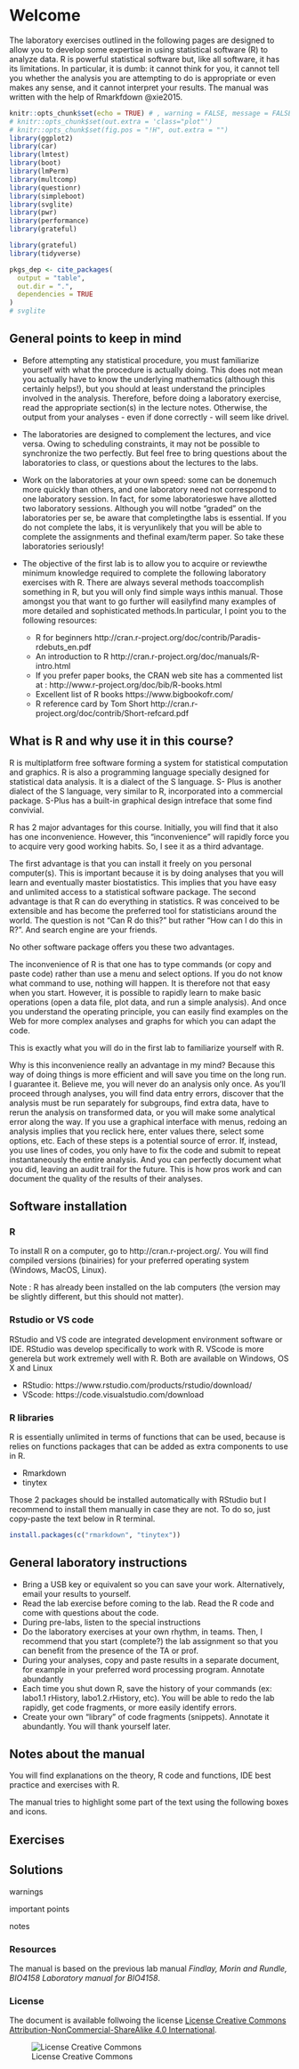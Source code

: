 # Welcome {.unnumbered}

The laboratory exercises outlined in the following pages are designed to allow you to develop some expertise in using statistical software (R)
to analyze data. R is powerful statistical software but, like all software, it has its limitations. In particular, it is dumb: it cannot think for you,
it cannot tell you whether the analysis you are attempting to do is appropriate or even makes any sense, and it cannot interpret your
results. The manual was written with the help of Rmarkfdown @xie2015.

```r
knitr::opts_chunk$set(echo = TRUE) # , warning = FALSE, message = FALSE)
# knitr::opts_chunk$set(out.extra = 'class="plot"')
# knitr::opts_chunk$set(fig.pos = "!H", out.extra = "")
library(ggplot2)
library(car)
library(lmtest)
library(boot)
library(lmPerm)
library(multcomp)
library(questionr)
library(simpleboot)
library(svglite)
library(pwr)
library(performance)
library(grateful)

library(grateful)
library(tidyverse)

pkgs_dep <- cite_packages(
  output = "table",
  out.dir = ".",
  dependencies = TRUE
)
# svglite
```

## General points to keep in mind {.unnumbered}

* Before attempting any statistical procedure, you must familiarize yourself with what the procedure is actually doing. This does not mean you actually have to know the underlying mathematics (although this certainly helps!), but you should at least understand the principles involved in the analysis. Therefore, before doing a laboratory exercise, read the appropriate section(s) in the lecture notes. Otherwise, the output from your analyses - even if done correctly - will seem like drivel. 
* The laboratories are designed to complement the lectures, and vice versa. Owing to scheduling constraints, it may not be possible to synchronize the two perfectly. But feel free to bring questions about the laboratories to class, or questions about the lectures to the labs.
* Work on the laboratories at your own speed: some can be donemuch more quickly than others, and one laboratory need not correspond to one laboratory session. In fact, for some laboratorieswe have allotted two laboratory sessions. Although you will notbe "graded" on the laboratories per se, be aware that completingthe labs is essential. If you do not complete the labs, it is veryunlikely that you will be able to complete the assignments and thefinal exam/term paper. So take these laboratories seriously!
* The objective of the first lab is to allow you to acquire or reviewthe minimum knowledge required to complete the following laboratory exercises with R. There are always several methods toaccomplish something in R, but you will only find simple ways inthis manual. Those amongst you that want to go further will easilyfind many examples of more detailed and sophisticated methods.In particular, I point you to the following resources:

  * R for beginners
http://cran.r-project.org/doc/contrib/Paradis-rdebuts_en.pdf
  * An introduction to R
http://cran.r-project.org/doc/manuals/R-intro.html
  * If you prefer paper books, the CRAN web site has a commented list at :
http://www.r-project.org/doc/bib/R-books.html
  * Excellent list of R books
https://www.bigbookofr.com/
  * R reference card by Tom Short
http://cran.r-project.org/doc/contrib/Short-refcard.pdf

## What is R and why use it in this course? {.unnumbered}
R is multiplatform free software forming a system for statistical computation and graphics. R is also a programming language specially designed for statistical data analysis. It is a dialect of the S language. S- Plus is another dialect of the S language, very similar to R, incorporated into a commercial package. S-Plus has a built-in graphical design intreface that some find convivial.

R has 2 major advantages for this course. Initially, you will find that it also has one inconvenience. However, this “inconvenience” will rapidly force you to acquire very good working habits. So, I see it as a third advantage.

The first advantage is that you can install it freely on you personal computer(s). This is important because it is by doing analyses that you will learn and eventually master biostatistics. This implies that you have easy and unlimited access to a statistical software package. The second advantage is that R can do everything in statistics. R was conceived to be extensible and has become the preferred tool for statisticians around the world. The question is not “Can R do this?” but rather “How can I do this in R?”. And search engine are your friends.

No other software package offers you these two advantages.

The inconvenience of R is that one has to type commands (or copy and paste code) rather than use a menu and select options. If you do not know what command to use, nothing will happen. It is therefore not that easy when you start. However, it is possible to rapidly learn to make basic operations (open a data file, plot data, and run a simple analysis). And once you understand the operating principle, you can easily find examples on the Web for more complex analyses and graphs for which you can adapt the code.

This is exactly what you will do in the first lab to familiarize yourself with R.

Why is this inconvenience really an advantage in my mind? Because this way of doing things is more efficient and will save you time on the long run. I guarantee it. Believe me, you will never do an analysis only once. As you’ll proceed through analyses, you will find data entry errors, discover that the analysis must be run separately for subgroups, find extra data, have to rerun the analysis on transformed data, or you will make some analytical error along the way. If you use a graphical interface with menus, redoing an analysis implies that you reclick here, enter values there, select some options, etc. Each of these steps is a potential source of error. If, instead, you use lines of codes, you only have to fix the code and submit to repeat instantaneously the entire analysis. And you can perfectly document what you did, leaving an audit trail for the future. This is how pros work and can document the quality of the results of their analyses.

## Software installation {.unnumbered}
### R {.unnumbered}

To install R on a computer, go to http://cran.r-project.org/. You will find compiled versions (binairies) for your preferred operating system (Windows, MacOS, Linux).

Note : R has already been installed on the lab computers (the version may be slightly different, but this should not matter).

### Rstudio or VS code {.unnumbered}

RStudio and VS code are integrated development environment software or IDE. RStudio was develop specifically to work with R. VScode is more generela but work extremely well with R. Both are available on Windows, OS X and Linux

* RStudio: https://www.rstudio.com/products/rstudio/download/
* VScode: https://code.visualstudio.com/download

### R libraries {.unnumbered}

R is essentially unlimited in terms of functions that can be used, because is relies on functions packages that can be added as extra components to use in R.
 
* Rmarkdown
* tinytex

Those 2 packages should be installed automatically with RStudio but I recommend to install them manually in case they are not. To do so, just copy-paste the text below in R terminal.

```r
install.packages(c("rmarkdown", "tinytex"))
```


<!-- ### G\*Power {.unnumbered}

G\*Power est un programme gratuit, développé par des psychologues de l’Université de Dusseldorf en Allemagne.
Le programme existe en version Mac et Windows.
Il peut cependant être utilisé sous linux via Wine.
G\*Power vous permettra d’effectuer une analyse de puissance pour la majorité des tests que nous verrons au cours de la session sans avoir à effectuer des calculs complexes ou farfouiller dans des tableaux ou des figures décrivant des distributions ou des courbes de puissance.

Téléchargez le programme  sur le site https://www.psychologie.hhu.de/arbeitsgruppen/allgemeine-psychologie-und-arbeitspsychologie/gpower.html
 -->

## General laboratory instructions {.unnumbered}

- Bring a USB key or equivalent so you can save your work. Alternatively, email your results to yourself.
- Read the lab exercise before coming to the lab. Read the R code and come with questions about the code.
- During pre-labs, listen to the special instructions
- Do the laboratory exercises at your own rhythm, in teams. Then, I
recommend that you start (complete?) the lab assignment so that you can benefit from the presence of the TA or prof.
- During your analyses, copy and paste results in a separate document, for example in your preferred word processing program. Annotate abundantly
- Each time you shut down R, save the history of your commands (ex: labo1.1 rHistory, labo1.2.rHistory, etc). You will be able to redo the lab rapidly, get code fragments, or more easily identify errors.
- Create your own “library” of code fragments (snippets). Annotate
it abundantly. You will thank yourself later.

## Notes about the manual {.unnumbered}

You will find explanations on the theory, R code and functions, IDE best practice and exercises with R.

The manual tries to highlight some part of the text using the following boxes and icons.


::: {.callout-caution}
# Exercises
:::

::: {.callout-note}
# Solutions
:::

::: {.callout-warning}
warnings
:::

::: {.callout-important}
important points
:::

::: {.callout-note}
notes
:::


### Resources {.unnumbered}

The manual is based on the previous lab manual *Findlay, Morin and Rundle, BIO4158 Laboratory manual for BIO4158*.


### License {.unnumbered}

The document is available follwoing the license [License Creative Commons Attribution-NonCommercial-ShareAlike 4.0 International](http://creativecommons.org/licenses/by-nc-sa/4.0/).

![License Creative Commons](images/icons/license_cc.png)
